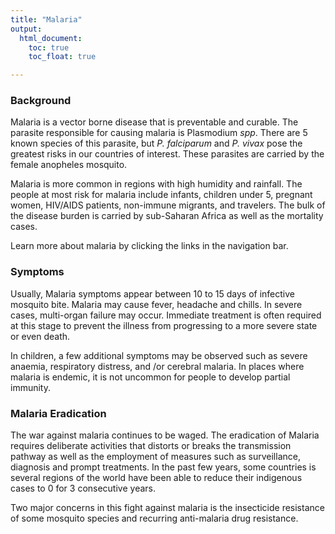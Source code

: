 ```yaml
---
title: "Malaria"
output: 
  html_document:
    toc: true
    toc_float: true

---
```


### Background

Malaria is a vector borne disease that is preventable and curable. The parasite responsible for causing malaria is Plasmodium _spp_. There are 5 known species of this parasite, but _P. falciparum_ and _P. vivax_ pose the greatest risks in our countries of interest.  These parasites are carried by the female anopheles mosquito. 

Malaria is more common in regions with high humidity and rainfall. The people at most risk for malaria include
infants, children under 5, pregnant women, HIV/AIDS patients, non-immune migrants, and travelers. The bulk of the disease burden is carried by sub-Saharan Africa as well as the mortality cases.

Learn more about malaria by clicking the links in the navigation bar.

### Symptoms

Usually, Malaria symptoms appear between 10 to 15 days of infective mosquito bite. Malaria may cause fever, headache and chills. In severe cases, multi-organ failure may occur. Immediate treatment is often required at this stage to prevent the illness from progressing to a more severe state or even death. 

In children, a few additional symptoms may be observed such as severe anaemia, respiratory distress, and /or cerebral malaria. In places where malaria is endemic, it is not uncommon for people to develop partial immunity.

### Malaria Eradication

The war against malaria continues to be waged. The eradication of Malaria requires deliberate activities that distorts or breaks the transmission pathway as well as the employment of measures such as surveillance, diagnosis and prompt treatments. In the past few years, some countries is several regions of the world have been able to reduce their indigenous cases to 0 for 3 consecutive years.

Two major concerns in this fight against malaria is the insecticide resistance of some mosquito species and recurring anti-malaria drug resistance.